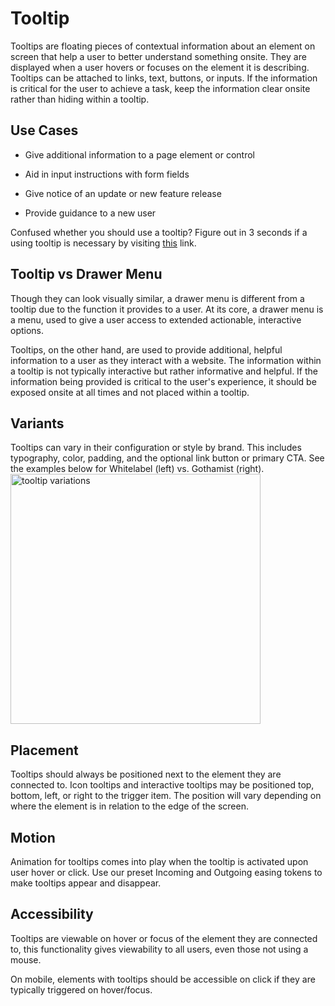 
<Meta title="Components/Molecules/Tooltip"/>


# Tooltip

Tooltips are floating pieces of contextual information about an element on screen that help a user to better understand something onsite. They are displayed when a user hovers or focuses on the element it is describing. Tooltips can be attached to links, text, buttons, or inputs. If the information is critical for the user to achieve a task, keep the information clear onsite rather than hiding within a tooltip.

## Use Cases

-   Give additional information to a page element or control
    
-   Aid in input instructions with form fields
    
-   Give notice of an update or new feature release
    
-   Provide guidance to a new user

Confused whether you should use a tooltip? Figure out in 3 seconds if a using tooltip is necessary by visiting [this](https://media.nngroup.com/media/editor/2018/11/19/v2tooltipsasset-9.png) link.
    
## Tooltip vs Drawer Menu

Though they can look visually similar, a drawer menu is different from a tooltip due to the function it provides to a user. At its core, a drawer menu is a menu, used to give a user access to extended actionable, interactive options.  

Tooltips, on the other hand, are used to provide additional, helpful information to a user as they interact with a website. The information within a tooltip is not typically interactive but rather informative and helpful. If the information being provided is critical to the user's experience, it should be exposed onsite at all times and not placed within a tooltip. 
  

## Variants

Tooltips can vary in their configuration or style by brand. This includes typography, color, padding, and the optional link button or primary CTA. See the examples below for Whitelabel (left) vs. Gothamist (right).
 <img alt="tooltip variations" src="./images/Molecules-Tooltips-Variants.png" width="400" />

## Placement

Tooltips should always be positioned next to the element they are connected to. Icon tooltips and interactive tooltips may be positioned top, bottom, left, or right to the trigger item. The position will vary depending on where the element is in relation to the edge of the screen.


## Motion

Animation for tooltips comes into play when the tooltip is activated upon user hover or click. Use our preset Incoming and Outgoing easing tokens to make tooltips appear and disappear.

  

## Accessibility

Tooltips are viewable on hover or focus of the element they are connected to, this functionality gives viewability to all users, even those not using a mouse.

On mobile, elements with tooltips should be accessible on click if they are typically triggered on hover/focus.
